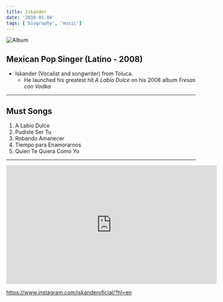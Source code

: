 ```yaml
---
title: Iskander
date: '2010-01-04'
tags: ['biography', 'music']
---
```


![Album](/static/images/music/IskanderFresasConVodka.jpg)

## Mexican Pop Singer (Latino - 2008) ##

* Iskander (Vocalist and songwriter) from Toluca.
	* He launched his greatest hit *A Labio Dulce* on his 2008 album *Fresas con Vodka*

***

## Must Songs ##

1. A Labio Dulce
2. Pudiste Ser Tu
3. Robando Amanecer
4. Tiempo para Enamorarnos
5. Quien Te Quiera Como Yo

***

<div className="ytvideo"> <iframe width="560" height="315" src="https://www.youtube-nocookie.com/embed/JbX7CXm8oR0" frameBorder="0"  allowFullScreen=""></iframe></div>

https://www.instagram.com/iskanderoficial/?hl=en

